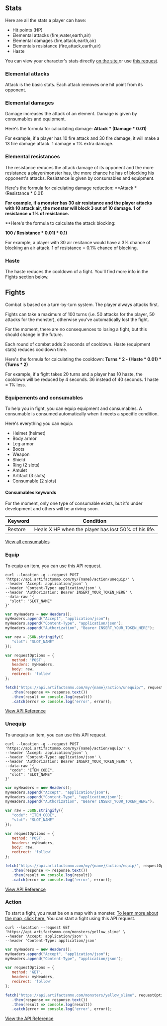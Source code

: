 
## Stats

Here are all the stats a player can have:

*   Hit points (HP)
*   Elemental attacks (fire,water,earth,air)
*   Elemental damages (fire,attack,earth,air)
*   Elementals resistance (fire,attack,earth,air)
*   Haste

You can view your character's stats directly [on the site ](https://artifactsmmo.com/account/characters)or use [this request](https://api.artifactsmmo.com/docs/#/operations/my_characters_my_characters_get).

### Elemental attacks

Attack is the basic stats. Each attack removes one hit point from its opponent.

### Elemental damages

Damage increases the attack of an element. Damage is given by consumables and equipment.

Here's the formula for calculating damage:
**Attack \* (Damage \* 0.01)**

For example, if a player has 10 fire attack and 30 fire damage, it will make a 13 fire damage attack. 1 damage = 1% extra damage.

### Elemental resistances

The resistance reduces the attack damage of its opponent and the more resistance a player/monster has, the more chance he has of blocking his opponent's attacks. Resistance is given by consumables and equipment.

Here's the formula for calculating damage reduction:
**Attack \* (Resistance \* 0.01)

**For example, if a monster has 30 air resistance and the player attacks with 10 attack air, the monster will block 3 out of 10 damage.  1 of resistance = 1% of resistance.**

**Here's the formula to calculate the attack blocking:

**100 / Resistance \* 0.01) \* 0.1)**

For example, a player with 30 air resitance would have a 3% chance of blocking an air attack. 1 of resistance = 0.1% chance of blocking.

### Haste

The haste reduces the cooldown of a fight. You'll find more info in the Fights section below.

## Fights

Combat is based on a turn-by-turn system. The player always attacks first.&#x20;

Fights can take a maximum of 100 turns (i.e. 50 attacks for the player, 50 attacks for the monster), otherwise you've automatically lost the fight.

For the moment, there are no consequences to losing a fight, but this should change in the future.

Each round of combat adds 2 seconds of cooldown. Haste (equipment stats) reduces cooldown time.

Here's the formula for calculating the cooldown:
**Turns \* 2 - (Haste \* 0.01) \* (Turns \* 2)**

For example, if a fight takes 20 turns and a player has 10 haste, the cooldown will be reduced by 4 seconds. 36 instead of 40 seconds. 1 haste = 1% less.

### Equipements and consumables&#x20;

To help you in fight, you can equip equipment and consumables. A consumable is consumed automatically when it meets a specific condition.

Here's everything you can equip:

*   Helmet (helmet)
*   Body armor
*   Leg armor
*   Boots
*   Weapon
*   Shield&#x20;
*   Ring (2 slots)
*   Amulet
*   Artifact (3 slots)
*   Consumable (2 slots)

#### Consumables keywords

<Callout type="warning" emoji="⚠️">
For the moment, only one type of consumable exists, but it's under development and others will be arriving soon.
</Callout>


| Keyword | Condition                                            |
| ------- | ---------------------------------------------------- |
| Restore | Heals X HP when the player has lost 50% of his life. |

[View all consumables](https://artifactsmmo.com/database/items?category=consumable)

### Equip

To equip an item, you can use this API request.

```http filename="cURL" copy
curl --location -g --request POST 'https://api.artifactsmmo.com/my/{name}/action/unequip/' \
--header 'Accept: application/json' \
--header 'Content-Type: application/json' \
--header 'Authorization: Bearer INSERT_YOUR_TOKEN_HERE' \
--data-raw '{
  "slot": "SLOT_NAME"
}'
```
```js filename="Javascript" copy
var myHeaders = new Headers();
myHeaders.append("Accept", "application/json");
myHeaders.append("Content-Type", "application/json");
myHeaders.append("Authorization", "Bearer INSERT_YOUR_TOKEN_HERE");

var raw = JSON.stringify({
   "slot": "SLOT_NAME"
});

var requestOptions = {
   method: 'POST',
   headers: myHeaders,
   body: raw,
   redirect: 'follow'
};

fetch("https://api.artifactsmmo.com/my/{name}/action/unequip/", requestOptions)
   .then(response => response.text())
   .then(result => console.log(result))
   .catch(error => console.log('error', error));
```

[View API Reference](https://api.artifactsmmo.com/docs/#/operations/action_unequip_item_my__name__action_unequip__post)

### Unequip

To unequip an item, you can use this API request.

```http filename="cURL" copy
curl --location -g --request POST 'https://api.artifactsmmo.com/my/{name}/action/equip/' \
--header 'Accept: application/json' \
--header 'Content-Type: application/json' \
--header 'Authorization: Bearer INSERT_YOUR_TOKEN_HERE' \
--data-raw '{
  "code": "ITEM_CODE",
  "slot": "SLOT_NAME"
}'
```
```js filename="Javascript" copy
var myHeaders = new Headers();
myHeaders.append("Accept", "application/json");
myHeaders.append("Content-Type", "application/json");
myHeaders.append("Authorization", "Bearer INSERT_YOUR_TOKEN_HERE");

var raw = JSON.stringify({
   "code": "ITEM_CODE",
   "slot": "SLOT_NAME"
});

var requestOptions = {
   method: 'POST',
   headers: myHeaders,
   body: raw,
   redirect: 'follow'
};

fetch("https://api.artifactsmmo.com/my/{name}/action/equip/", requestOptions)
   .then(response => response.text())
   .then(result => console.log(result))
   .catch(error => console.log('error', error));
```

[View API Reference](https://api.artifactsmmo.com/docs/#/operations/action_equip_item_my__name__action_equip__post)

### Action

To start a fight, you must be on a map with a monster. [To learn more about the map, click here.](https://docs.artifactsmmo.com/maps-and-movement) You can start a fight using this API request.

```http filename="cURL" copy
curl --location --request GET 'https://api.artifactsmmo.com/monsters/yellow_slime' \
--header 'Accept: application/json' \
--header 'Content-Type: application/json'
```
```js filename="Javascript" copy
var myHeaders = new Headers();
myHeaders.append("Accept", "application/json");
myHeaders.append("Content-Type", "application/json");

var requestOptions = {
   method: 'GET',
   headers: myHeaders,
   redirect: 'follow'
};

fetch("https://api.artifactsmmo.com/monsters/yellow_slime", requestOptions)
   .then(response => response.text())
   .then(result => console.log(result))
   .catch(error => console.log('error', error));
```

[View the API Reference](https://api.artifactsmmo.com/docs/#/operations/get_monster_monsters__code__get)